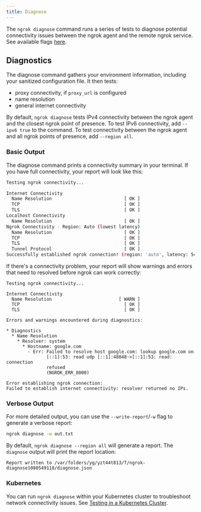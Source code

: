 ```yaml
---
title: Diagnose
---
```


The `ngrok diagnose` command runs a series of tests to diagnose potential connectivity issues between the ngrok agent and the remote ngrok service. See available flags [here](/agent/cli/#ngrok-diagnose).

## Diagnostics

The diagnose command gathers your environment information, including your sanitized configuration file. It then tests:

- proxy connectivity, if `proxy_url` is configured
- name resolution
- general internet connectivity

By default, `ngrok diagnose` tests IPv4 connectivity between the ngrok agent and the closest ngrok point of presence. To test IPv6 connectivity, add `--ipv6 true` to the command. To test connectivity between the ngrok agent and all ngrok points of presence, add `--region all`.

### Basic Output

The diagnose command prints a connectivity summary in your terminal. If you have full connectivity, your report will look like this:

```bash
Testing ngrok connectivity...

Internet Connectivity
  Name Resolution                           [ OK ]
  TCP                                       [ OK ]
  TLS                                       [ OK ]
Localhost Connectivity
  Name Resolution                           [ OK ]
Ngrok Connectivity - Region: Auto (lowest latency)
  Name Resolution                           [ OK ]
  TCP                                       [ OK ]
  TLS                                       [ OK ]
  Tunnel Protocol                           [ OK ]
Successfully established ngrok connection! (region: 'auto', latency: 54.895145ms)
```

If there's a connectivity problem, your report will show warnings and errors that need to resolved before ngrok can work correctly:

```
Testing ngrok connectivity...

Internet Connectivity
  Name Resolution                         [ WARN ]
  TCP                                       [ OK ]
  TLS                                       [ OK ]

Errors and warnings encountered during diagnostics:

* Diagnostics
  * Name Resolution
    * Resolver: system
      * Hostname: google.com
        - Err: Failed to resolve host google.com: lookup google.com on
               [::1]:53: read udp [::1]:48848->[::1]:53: read: connection
               refused
               (NGROK_ERR_8000)

Error establishing ngrok connection:
Failed to establish internet connectivity: resolver returned no IPs.
```

### Verbose Output

For more detailed output, you can use the `--write-report`/`-w` flag to generate a verbose report:

```bash
ngrok diagnose -w out.txt
```

By default, `ngrok diagnose --region all` will generate a report. The `diagnose` output will print the report location:

```
Report written to /var/folders/yg/yzt44t813/T/ngrok-diagnose1080549118/diagnose.json
```

### Kubernetes

You can run `ngrok diagnose` within your Kubernetes cluster to troubleshoot network connectivity issues. See [Testing in a Kubernetes Cluster](/guides/running-behind-firewalls/#testing-in-a-kubernetes-cluster).
